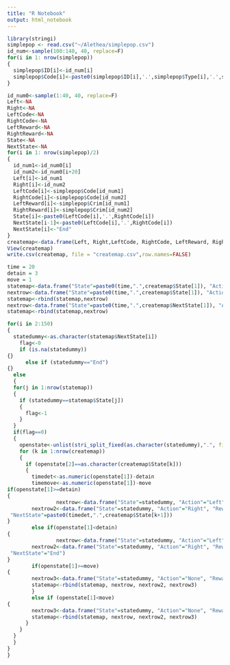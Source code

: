 ```yaml
---
title: "R Notebook"
output: html_notebook
---
```


```r
library(stringi)
simplepop <- read.csv("~/Alethea/simplepop.csv")
id_num<-sample(100:140, 40, replace=F)
for(i in 1: nrow(simplepop))
{
  simplepop$ID[i]<-id_num[i]
  simplepop$Code[i]<-paste0(simplepop$ID[i],'.',simplepop$Type[i],'.',simplepop$Susp[i])
}
```
```r
id_num0<-sample(1:40, 40, replace=F)
Left<-NA
Right<-NA
LeftCode<-NA
RightCode<-NA
LeftReward<-NA
RightReward<-NA
State<-NA
NextState<-NA
for(i in 1: nrow(simplepop)/2)
{
  id_num1<-id_num0[i]
  id_num2<-id_num0[i+20]
  Left[i]<-id_num1
  Right[i]<-id_num2
  LeftCode[i]<-simplepop$Code[id_num1]
  RightCode[i]<-simplepop$Code[id_num2]
  LeftReward[i]<-simplepop$Crim[id_num1]
  RightReward[i]<-simplepop$Crim[id_num2]
  State[i]<-paste0(LeftCode[i],'.',RightCode[i])
  NextState[i-1]<-paste0(LeftCode[i],'.',RightCode[i])
  NextState[i]<-"End"  
}
createmap<-data.frame(Left, Right,LeftCode, RightCode, LeftReward, RightReward, State, NextState)
View(createmap)
write.csv(createmap, file = "createmap.csv",row.names=FALSE)
```

```r
time = 20
detain = 3
move = 1
statemap<-data.frame("State"=paste0(time,".",createmap$State[1]), "Action"="Left", "Reward"=createmap$LeftReward[1], "NextState"=paste0(time-detain,".",createmap$NextState[1]))
nextrow<-data.frame("State"=paste0(time,".",createmap$State[1]), "Action"="Right", "Reward"=createmap$RightReward[1], "NextState"=paste0(time-detain,".",createmap$NextState[1]))
statemap<-rbind(statemap,nextrow)
nextrow<-data.frame("State"=paste0(time,".",createmap$NextState[1]), "Action"="None", "Reward"=0, "NextState"=paste0(time-move,".",createmap$NextState[1]))
statemap<-rbind(statemap,nextrow)
```

```r
for(i in 2:150)
{
  statedummy<-as.character(statemap$NextState[i])
    flag<-0
    if (is.na(statedummy))
{}
      else if (statedummy=="End")
{}
  else
  {
  for(j in 1:nrow(statemap))
  {
    if (statedummy==statemap$State[j])  
    {
      flag<-1
    }
  }
  if(flag==0)
  {
    openstate<-unlist(stri_split_fixed(as.character(statedummy),".", fixed = TRUE, n=2))
    for (k in 1:nrow(createmap))
    {
      if (openstate[2]==as.character(createmap$State[k]))
      {
        timedet<-as.numeric(openstate[1])-detain
        timemove<-as.numeric(openstate[1])-move
if(openstate[1]>=detain)
{
                nextrow<-data.frame("State"=statedummy, "Action"="Left", "Reward"=createmap$LeftReward[k], "NextState"=paste0(timedet,".",createmap$State[k+1]))
        nextrow2<-data.frame("State"=statedummy, "Action"="Right", "Reward"=createmap$RightReward[k], 
 "NextState"=paste0(timedet,".",createmap$State[k+1]))
} 
        else if(openstate[1]<detain)
{
                nextrow<-data.frame("State"=statedummy, "Action"="Left", "Reward"=createmap$LeftReward[k], "NextState"="End")
        nextrow2<-data.frame("State"=statedummy, "Action"="Right", "Reward"=createmap$RightReward[k], 
 "NextState"="End")
} 
        if(openstate[1]>=move)
{
        nextrow3<-data.frame("State"=statedummy, "Action"="None", "Reward"=0, "NextState"=paste0(timemove,".",createmap$State[k+1]))
        statemap<-rbind(statemap, nextrow, nextrow2, nextrow3)
        }
        else if (openstate[1]<move)
{
        nextrow3<-data.frame("State"=statedummy, "Action"="None", "Reward"=0, "NextState"="End")
        statemap<-rbind(statemap, nextrow, nextrow2, nextrow3)
      }
    } 
  }
  }
}
}
```
